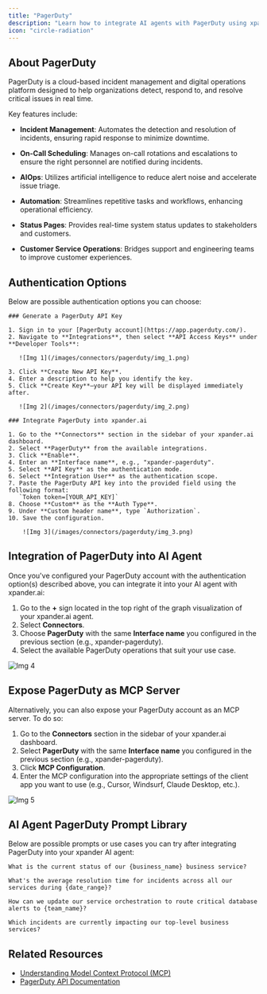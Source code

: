 ```yaml
---
title: "PagerDuty"
description: "Learn how to integrate AI agents with PagerDuty using xpander.ai. Create intelligent workflows that automatically detect incidents, analyze their impact, and trigger the appropriate on-call responders."
icon: "circle-radiation"
---
```


## About PagerDuty

PagerDuty is a cloud-based incident management and digital operations platform designed to help organizations detect, respond to, and resolve critical issues in real time.

Key features include:

- **Incident Management**: Automates the detection and resolution of incidents, ensuring rapid response to minimize downtime.

- **On-Call Scheduling**: Manages on-call rotations and escalations to ensure the right personnel are notified during incidents.

- **AIOps**: Utilizes artificial intelligence to reduce alert noise and accelerate issue triage.

- **Automation**: Streamlines repetitive tasks and workflows, enhancing operational efficiency.

- **Status Pages**: Provides real-time system status updates to stakeholders and customers.

- **Customer Service Operations**: Bridges support and engineering teams to improve customer experiences.


## Authentication Options

Below are possible authentication options you can choose:

<Tabs>

  <Tab title="API Access">

    ### Generate a PagerDuty API Key

    1. Sign in to your [PagerDuty account](https://app.pagerduty.com/).  
    2. Navigate to **Integrations**, then select **API Access Keys** under **Developer Tools**:

       ![Img 1](/images/connectors/pagerduty/img_1.png)

    3. Click **Create New API Key**.  
    4. Enter a description to help you identify the key.  
    5. Click **Create Key**—your API key will be displayed immediately after.

       ![Img 2](/images/connectors/pagerduty/img_2.png)

    ### Integrate PagerDuty into xpander.ai

    1. Go to the **Connectors** section in the sidebar of your xpander.ai dashboard.  
    2. Select **PagerDuty** from the available integrations.  
    3. Click **Enable**.  
    4. Enter an **Interface name**, e.g., "xpander-pagerduty".  
    5. Select **API Key** as the authentication mode.  
    6. Select **Integration User** as the authentication scope.  
    7. Paste the PagerDuty API key into the provided field using the following format:  
       `Token token=[YOUR_API_KEY]`  
    8. Choose **Custom** as the **Auth Type**.  
    9. Under **Custom header name**, type `Authorization`.  
    10. Save the configuration.  

        ![Img 3](/images/connectors/pagerduty/img_3.png)

  </Tab>

</Tabs>

## Integration of PagerDuty into AI Agent

Once you've configured your PagerDuty account with the authentication option(s) described above, you can integrate it into your AI agent with xpander.ai:

1. Go to the **+** sign located in the top right of the graph visualization of your xpander.ai agent.  
2. Select **Connectors**.  
3. Choose **PagerDuty** with the same **Interface name** you configured in the previous section (e.g., xpander-pagerduty).  
4. Select the available PagerDuty operations that suit your use case.  

![Img 4](/images/connectors/pagerduty/img_4.png)

## Expose PagerDuty as MCP Server

Alternatively, you can also expose your PagerDuty account as an MCP server. To do so:

1. Go to the **Connectors** section in the sidebar of your xpander.ai dashboard.  
2. Select **PagerDuty** with the same **Interface name** you configured in the previous section (e.g., xpander-pagerduty).  
3. Click **MCP Configuration**.  
4. Enter the MCP configuration into the appropriate settings of the client app you want to use (e.g., Cursor, Windsurf, Claude Desktop, etc.).

![Img 5](/images/connectors/pagerduty/img_5.png)

## AI Agent PagerDuty Prompt Library

Below are possible prompts or use cases you can try after integrating PagerDuty into your xpander AI agent:

```
What is the current status of our {business_name} business service?
```

````
What's the average resolution time for incidents across all our services during {date_range}?
````

```
How can we update our service orchestration to route critical database alerts to {team_name}?
```

```
Which incidents are currently impacting our top-level business services?
```

## Related Resources

- [Understanding Model Context Protocol (MCP)](/docs/05-human-interfaces/04-mcp)
- [PagerDuty API Documentation](https://developer.pagerduty.com/api-reference/)